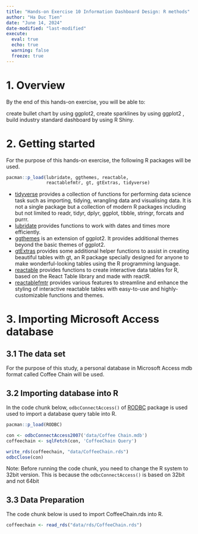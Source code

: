 ```yaml
---
title: "Hands-on Exercise 10 Information Dashboard Design: R methods"
author: "Ha Duc Tien"
date: "June 14, 2024"
date-modified: "last-modified"
execute: 
  eval: true
  echo: true
  warning: false
  freeze: true
---
```


# 1. Overview

By the end of this hands-on exercise, you will be able to:

create bullet chart by using ggplot2, create sparklines by using ggplot2 , build industry standard dashboard by using R Shiny.

# 2. Getting started

For the purpose of this hands-on exercise, the following R packages will be used.

```r
pacman::p_load(lubridate, ggthemes, reactable,
               reactablefmtr, gt, gtExtras, tidyverse)
```

-   [tidyverse](https://www.tidyverse.org/) provides a collection of functions for performing data science task such as importing, tidying, wrangling data and visualising data. It is not a single package but a collection of modern R packages including but not limited to readr, tidyr, dplyr, ggplot, tibble, stringr, forcats and purrr.
-   [lubridate](https://lubridate.tidyverse.org/) provides functions to work with dates and times more efficiently.
-   [ggthemes](https://yutannihilation.github.io/allYourFigureAreBelongToUs/ggthemes/) is an extension of ggplot2. It provides additional themes beyond the basic themes of ggplot2.
-   [gtExtras](https://jthomasmock.github.io/gtExtras/) provides some additional helper functions to assist in creating beautiful tables with gt, an R package specially designed for anyone to make wonderful-looking tables using the R programming language.
-   [reactable](https://glin.github.io/reactable/) provides functions to create interactive data tables for R, based on the React Table library and made with reactR.
-   [reactablefmtr](https://kcuilla.github.io/reactablefmtr/) provides various features to streamline and enhance the styling of interactive reactable tables with easy-to-use and highly-customizable functions and themes.

# 3. Importing Microsoft Access database

## 3.1 The data set

For the purpose of this study, a personal database in Microsoft Access mdb format called Coffee Chain will be used.

## 3.2 Importing database into R

In the code chunk below, `odbcConnectAccess()` of [RODBC](https://cran.r-project.org/web/packages/RODBC/) package is used used to import a database query table into R.

```r
pacman::p_load(RODBC)

con <- odbcConnectAccess2007('data/Coffee Chain.mdb')
coffeechain <- sqlFetch(con, 'CoffeeChain Query')

write_rds(coffeechain, "data/CoffeeChain.rds")
odbcClose(con)
```

Note: Before running the code chunk, you need to change the R system to 32bit version. This is because the `odbcConnectAccess()` is based on 32bit and not 64bit

## 3.3 Data Preparation

The code chunk below is used to import CoffeeChain.rds into R.

```r
coffeechain <- read_rds("data/rds/CoffeeChain.rds")
```
